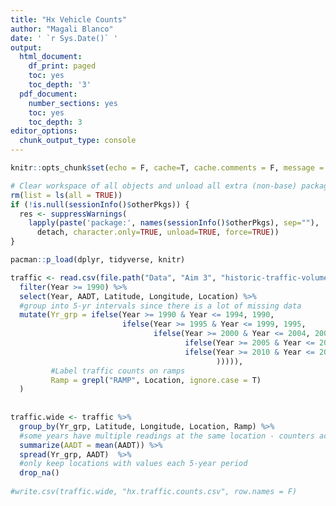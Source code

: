 ```yaml
---
title: "Hx Vehicle Counts"
author: "Magali Blanco"
date: ' `r Sys.Date()` '
output:
  html_document:
    df_print: paged
    toc: yes
    toc_depth: '3'
  pdf_document:
    number_sections: yes
    toc: yes
    toc_depth: 3
editor_options:
  chunk_output_type: console
---
```


```r
knitr::opts_chunk$set(echo = F, cache=T, cache.comments = F, message = F, warning = F, tidy.opts=list(width.cutoff=60), tidy=TRUE, fig.height = 8)  

# Clear workspace of all objects and unload all extra (non-base) packages
rm(list = ls(all = TRUE))
if (!is.null(sessionInfo()$otherPkgs)) {
  res <- suppressWarnings(
    lapply(paste('package:', names(sessionInfo()$otherPkgs), sep=""),
      detach, character.only=TRUE, unload=TRUE, force=TRUE))
}

pacman::p_load(dplyr, tidyverse, knitr)  

```

```r
traffic <- read.csv(file.path("Data", "Aim 3", "historic-traffic-volumes.csv")) %>%
  filter(Year >= 1990) %>%
  select(Year, AADT, Latitude, Longitude, Location) %>% 
  #group into 5-yr intervals since there is a lot of missing data
  mutate(Yr_grp = ifelse(Year >= 1990 & Year <= 1994, 1990,
                         ifelse(Year >= 1995 & Year <= 1999, 1995, 
                                ifelse(Year >= 2000 & Year <= 2004, 2000,
                                       ifelse(Year >= 2005 & Year <= 2009, 2005,
                                       ifelse(Year >= 2010 & Year <= 2014, 2010, 2015
                                              ))))),
         #Label traffic counts on ramps
         Ramp = grepl("RAMP", Location, ignore.case = T)
  )
          
  
traffic.wide <- traffic %>%
  group_by(Yr_grp, Latitude, Longitude, Location, Ramp) %>%  
  #some years have multiple readings at the same location - counters across the road? take avg to get 1 estimate
  summarize(AADT = mean(AADT)) %>%
  spread(Yr_grp, AADT)  %>%
  #only keep locations with values each 5-year period
  drop_na()
   
#write.csv(traffic.wide, "hx.traffic.counts.csv", row.names = F)

```

 